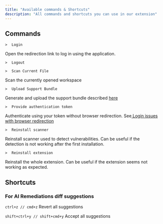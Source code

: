```yaml
---
title: "Available commands & Shortcuts"
description: "All commands and shortcuts you can use in our extension"
---
```


## Commands

`>  Login`

Open the redirection link to log in using the application.

`>  Logout`

`>  Scan Current File`

Scan the currently opened workspace

`>  Upload Support Bundle`

Generate and upload the support bundle described [here](/content/devs/support/support_bundle)

`>  Provide authentication token`

Authenticate using your token without browser redirection. See[ Login issues with browser redirection ](/content/devs/support/common_problems)

`>  Reinstall scanner`

Reinstall scanner used to detect vulnerabilities. Can be useful if the detection is not working after the first installation.

`>  Reinstall extension`

Reinstall the whole extension. Can be useful if the extension seems not working as expected.

## Shortcuts

### For AI Remediations diff suggestions

`ctrl+z // cmd+z` Revert all suggestions

`shift+ctrl+y // shift+cmd+y` Accept all suggestions